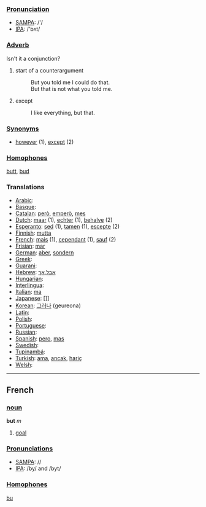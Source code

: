 ===[[Pronunciation]]===
*[[w:SAMPA|SAMPA]]: /'/
*[[w:IPA|IPA]]: /'bʌt/

===[[Adverb]]=== Isn't it a conjunction?

#start of a counterargument
#: But you told me I could do that.
#: But that is not what you told me.
# except
#: I like everything, but that.
===[[Synonym]]s===
*[[however]] (1), [[except]] (2)

===[[Homophone]]s===

[[butt]], [[bud]]

===Translations===
*[[Arabic]]: [[]]
*[[Basque]]: [[]]
*[[Catalan]]: [[però]], [[emperò]], [[mes]]
*[[Dutch]]: [[maar]] (1), [[echter]] (1), [[behalve]] (2)
*[[Esperanto]]: [[sed]] (1), [[tamen]] (1), [[escepte]] (2)
*[[Finnish]]: [[mutta]]
*[[French]]: [[mais]] (1), [[cependant]] (1), [[sauf]] (2)
*[[Frisian]]: [[mar]]
*[[German]]: [[aber]], [[sondern]]
*[[Greek]]: [[]]
*[[Guarani]]: [[]]
*[[Hebrew]]: [[אבל]],[[אך]]
*[[Hungarian]]: [[]]
*[[Interlingua]]: [[]]
*[[Italian]]: [[ma]]
*[[Japanese]]: []]
*[[Korean]]: [[그러나]] (geureona)
*[[Latin]]: [[]]
*[[Polish]]: [[]]
*[[Portuguese]]: [[]]
*[[Russian]]: [[]]
*[[Spanish]]: [[pero]], [[mas]]
*[[Swedish]]: [[]]
*[[Tupinambá]]: [[]]
*[[Turkish]]: [[ama]], [[ancak]], [[hariç]]
*[[Welsh]]: [[]]

----
==French==

===[[noun]]===
'''but''' ''m''

#[[goal]]

===[[Pronunciation]]s===
*[[w:SAMPA|SAMPA]]: //
*[[w:IPA|IPA]]: /by/ and /byt/


===[[Homophone]]s===

[[bu]]